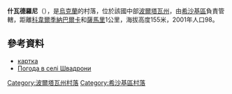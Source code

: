 {{coord|49|55|46|N|34|5|38|E|scale:100000_region:UA|display=title}}

'''什瓦德羅尼'''（{{lang-uk|Швадрони}}），是[[烏克蘭|烏克蘭]]的村落，位於該國中部[[波爾塔瓦州|波爾塔瓦州]]，由[[希沙基區|希沙基區]]負責管轄，距離[[科韋爾季納巴爾卡|科韋爾季納巴爾卡]]和[[薩馬里_(希沙基區)|薩馬里]]1公里，海拔高度155米，2001年人口98。

==參考資料==
* [http://gska2.rada.gov.ua/pls/z7502/A005?rdat1=26.04.2009&rf7571=26978 картка]{{dead link|date=2017年11月 |bot=InternetArchiveBot |fix-attempted=yes }}
* [http://weather.in.ua/ua/poltavskaja/28711 Погода в селі Швадрони] {{Wayback|url=http://weather.in.ua/ua/poltavskaja/28711 |date=20080625032547 }}

{{DEFAULTSORT:Швадрони}}
[[Category:波爾塔瓦州村落|Category:波爾塔瓦州村落]]
[[Category:希沙基區村落|Category:希沙基區村落]]


{{Poltava-geo-stub}}